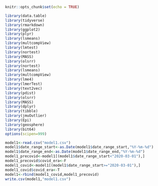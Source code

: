 ```{r setup, include=FALSE}
knitr::opts_chunk$set(echo = TRUE)
```


```{r,warning=FALSE,message=FALSE, include=FALSE}
library(data.table)
library(tidyverse)
library(rmarkdown)
library(ggplot2)
library(plyr)
library(lsmeans)
library(multcompView)
library(lmtest)
library(nortest)
library(MASS)
library(olsrr)
library(nortest)
library(lsmeans)
library(multcompView)
library(lme4)
library(lmerTest)
library(text2vec)
library(pdist)
library(olsrr)
library(MASS)
library(dplyr)
library(tibble)
library(jmuOutlier)
library(Epi)
library(geosphere)
library(bit64)
options(scipen=999)
```



```{r}
model1<-read.csv("model1.csv")
model1$date_range_start<-as.Date(model1$date_range_start,"%Y-%m-%d")
model1$date_range_end<-as.Date(model1$date_range_end,"%Y-%m-%d")
model1_precovid<-model1[(model1$date_range_start<"2020-03-01"),]
model1_precovid$covid_era<-F
model1_covid<-model1[(model1$date_range_start>="2020-03-01"),]
model1_covid$covid_era<-T
model1<-rbind(model1_covid,model1_precovid)
write.csv(model1,"model1.csv")
```



